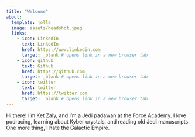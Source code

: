 ```yaml
---
title: "Welcome"
about:
  template: jolla
  image: assets/headshot.jpeg
  links:
    - icon: LinkedIn
      text: LinkedIn
      href: https://www.linkedin.com
      target: _blank # opens link in a new browser tab
    - icon: github
      text: Github
      href: https://github.com
      target: _blank # opens link in a new browser tab
    - icon: twitter
      text: twitter
      href: https://twitter.com
      target: _blank # opens link in a new browser tab
---
```



Hi there! I'm Ket Zaly, and I'm a Jedi padawan at the Force Academy. I love podracing, learning about Kyber crystals, and reading old Jedi manuscripts. One more thing, I hate the Galactic Empire.

